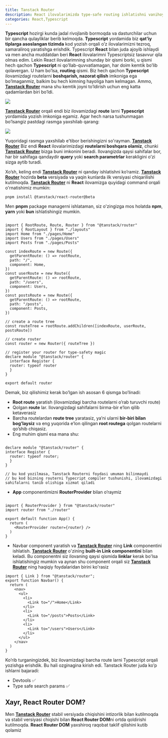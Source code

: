 ```yaml
---
title: Tanstack Router
description: React ilovalarimizda type-safe routing ishlatishni vanihoyat iloji bor
categories: React,Typescript
---
```


**Typescript** hozirgi kunda jadal rivojlanib bormoqda va dasturchilar uchun bir qancha qulayliklar berib kelmoqda. **Typescript** yordamida biz **qat’iy tiplarga asoslangan tizimda** kod yozish orqali o’z ilovalarimizni tezroq, samaraliroq yaratishga erishdik. Typescript **React** bilan juda ajoyib ishlaydi va men ancha muddatdan beri **React** ilovalarimni Typescriptsiz tasavvur qila olmas edim. Lekin React ilovalarimning shunday bir qismi borki, u qismi hech qachon **Typescript** ni qo’llab-quvvatlamagan, har doim kemtik bo’lib qolavergan. U ham bo’lsa, **routing** qismi. Biz hech qachon **Typescript** ilovamizdagi routelarni **boshqarish, nazorat qilish** imkoniga ega bo’lmaganmiz, balkim bu hech kimning hayoliga ham kelmagan. Ammo, [**Tanstack Router**](https://tanstack.com/router/v1) mana shu kemtik joyni to’ldirish uchun eng katta qadamlardan biri bo’ldi.

![](https://miro.medium.com/v2/resize:fit:875/0*NwEly64rEq5KkqBX)

[**Tanstack Router**](https://tanstack.com/router/v1) orqali endi biz ilovamizdagi **route** larni **Typescript** yordamida yozish imkoniga egamiz. Agar hech narsa tushunmagan bo’lsangiz pastdagi rasmga yaxshilab qarang:

![](https://ik.imagekit.io/khaitbek/blog/ts-router-intro/image.png?updatedAt=1702958474379)

Yuqoridagi rasmga yaxshilab e'tibor berishingizni so'rayman. [**Tanstack Router**](https://tanstack.com/router/v1) Biz endi **React** ilovalarimizdagi **routelarni boshqara olamiz**, chunki [**Tanstack Router**](https://tanstack.com/router/v1) bizga buni imkonini beradi. Ilovangizda qaysi sahifalar bor, har bir sahifaga qandaydir **query** yoki **search parametrlar** kerakligini o’zi sizga aytib turadi.

Xo’sh, keling endi [**Tanstack Router**](https://tanstack.com/router/v1) ni qanday ishlatishni ko’ramiz. [**Tanstack Router**](https://tanstack.com/router/v1) hozirda **beta** versiyada va yaqin kunlarda ilk versiyasi chiqarilishi kutilmoqda. [**Tanstack Router**](https://tanstack.com/router/v1) ni **React** ilovamizga quyidagi command orqali o'rnatishimiz mumkin:

`pnpm install @tanstack/react-router@beta`

Men **pnpm** package managerni ishlataman, siz o'zingizga mos holatda **npm**, **yarn** yoki **bun** ishlatishingiz mumkin.

```

import { RootRoute, Route, Router } from "@tanstack/router"
import { RootLayout } from "./layouts"
import Home from "./pages/Home"
import Users from "./pages/Users"
import Posts from "./pages/Posts"

const indexRoute = new Route({
  getParentRoute: () => rootRoute,
  path: "/",
  component: Home,
})
const userRoute = new Route({
  getParentRoute: () => rootRoute,
  path: "/users",
  component: Users,
})
const postsRoute = new Route({
  getParentRoute: () => rootRoute,
  path: "/posts",
  component: Posts,
})

// create a route tree
const routeTree = rootRoute.addChildren([indexRoute, userRoute, postsRoute])

// create router
const router = new Router({ routeTree })

// register your router for type-safety magic
declare module "@tanstack/router" {
  interface Register {
  router: typeof router
  }
}

export default router
```

Demak, biz qilishimiz kerak bo’lgan ish asosan 6 qismga bo’linadi:

- **Root route** yaratish (ilovamizdagi barcha routelarni o’rab turuvchi route)
- Qolgan **route** lar. Ilovangizdagi sahifalarni birma-bir e’lon qilib ketaverasiz
- Barcha routelardan **route tree** yaratasiz, ya’ni ularni **bir-biri bilan bog’laysiz** va eng yuqorida e’lon qilingan **root routega** qolgan routelarni qo’shib chiqasiz.
- Eng muhim qismi esa mana shu:

```

declare module "@tanstack/router" {
interface Register {
  router: typeof router;
  }
}

// bu kod yozilmasa, Tanstack Routerni foydasi umuman bilinmaydi
// bu kod bizning routerni Typecript compiler tushunishi, ilovamizdagi sahifalarni tanib olishiga xizmat qiladi
```

- **App** componentimizni **RouterProvider** bilan o’raymiz

```

import { RouterProvider } from "@tanstack/router"
import router from "./router"

export default function App() {
  return (
    <RouterProvider router={router} />
  )
}
```

- Navbar component yaratish va [**Tanstack Router**](https://tanstack.com/router/v1) ning **Link** componentini ishlatish.
  [**Tanstack Router**](https://tanstack.com/router/v1) o'zining **built-in Link componentini** bilan keladi. Bu componentni siz ilovaning qaysi qismida **linklar** kerak bo'lsa ishlatishingiz mumkin va aynan shu component orqali siz [**Tanstack Router**](https://tanstack.com/router/v1) ning haqiqiy foydalaridan birini ko'rasiz

```
import { Link } from "@tanstack/router";
export function Navbar() {
  return (
    <nav>
      <ul>
        <li>
          <Link to="/">Home</Link>
        </li>
        <li>
          <Link to="/posts">Posts</Link>
        </li>
        <li>
          <Link to="/users">Users</Link>
        </li>
      </ul>
    </nav>
  )
}
```

Ko’rib turganingizdek, biz ilovamizdagi barcha route larni Typescript orqali yozishga erishdik. Bu hali ozginagina kirish edi. Tanstack Router juda ko’p ishlarni bajaradi:

<ul>
	<li> Devtools ✅</li>
	<li> Type safe search params ✅</li>
</ul>

## Xayr, React Router DOM?

Men [**Tanstack Router**](https://tanstack.com/router/v1) stabil versiyada chiqishini intizorlik bilan kutilmoqda va stabil versiyasi chiqishi bilan **React Router DOM**ni ortda qoldirishi kutilmoqda. **React Router DOM** yaxshiroq raqobat taklif qilishini kutib qolamiz
